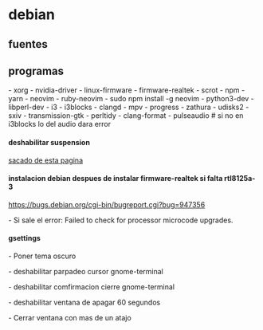 = debian =
== fuentes ==
{{{bash
# fuentes para que no aparezcan raro
sudo aptitude install fonts-thai-tlwg-ttf 
sudo aptitude install fonts-nanum
sudo aptitude install fonts-nanum-extra 
sudo aptitude install fonts-telu-extra 
sudo aptitude install fonts-indic 
sudo apt install ttf-mscorefonts-installer
}}}
== programas ==
- xorg
- nvidia-driver
- linux-firmware
- firmware-realtek
- scrot
- npm
- yarn
- neovim
- ruby-neovim
- sudo npm install -g neovim
- python3-dev
- libperl-dev
- i3
- i3blocks
- clangd
- mpv
- progress
- zathura
- udisks2
- sxiv
- transmission-gtk
- perltidy
- clang-format
- pulseaudio # si no en i3blocks lo del audio dara error

==== deshabilitar suspension ====
{{{bash
# deshabilitar
sudo systemctl mask sleep.target suspend.target hibernate.target hybrid-sleep.target
# habilitar
sudo systemctl unmask sleep.target suspend.target hibernate.target hybrid-sleep.target
}}}
[[https://www.tecmint.com/disable-suspend-and-hibernation-in-linux/|sacado de esta pagina]]

==== instalacion debian despues de instalar firmware-realtek si falta rtl8125a-3 ====
{{{bash
cd /lib/firmware/rtl_nic/
sudo wget https://git.kernel.org/pub/scm/linux/kernel/git/firmware/linux-firmware.git/plain/rtl_nic/rtl8125a-3.fw
}}}
https://bugs.debian.org/cgi-bin/bugreport.cgi?bug=947356

- Si sale el error: Failed to check for processor microcode upgrades.
{{{bash
sudo sed -i 's/$nrconf{ucodehints} = 0;/#$nrconf{ucodehints} = 0;/' /etc/needrestart/needrestart.conf
}}}

==== gsettings ====
- Poner tema oscuro
{{{bash
gsettings set org.gnome.desktop.interface gtk-theme Adwaita-dark
gsettings set org.gnome.desktop.interface color-scheme prefer-dark
}}}

- deshabilitar parpadeo cursor gnome-terminal
{{{bash
gsettings set org.gnome.Terminal.Legacy.Profile:/org/gnome/terminal/legacy/profiles:/:$(gsettings get org.gnome.Terminal.ProfilesList default|tr -d \')/ cursor-blink-mode off
}}}

- deshabilitar comfirmacion cierre gnome-terminal
{{{bash
gsettings set org.gnome.Terminal.Legacy.Settings confirm-close false
}}}

- deshabilitar ventana de apagar 60 segundos
{{{bash
gsettings set org.gnome.SessionManager logout-prompt false
}}}

- Cerrar ventana con mas de un atajo
{{{bash
gsettings set org.gnome.desktop.wm.keybindings close "['<Alt>F4', '<Super><Shift>q']"
}}}
